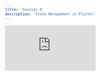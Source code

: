```yaml
---
title: 'Session 6'
description: 'State Management in Flutter'
---
```


<iframe
  className="w-full aspect-video rounded-xl"
  src="https://www.youtube.com/embed/ZC_dMnM7YcE"
  frameBorder="0"
  allow="accelerometer; autoplay; clipboard-write; encrypted-media; gyroscope; picture-in-picture"
  allowFullScreen
></iframe>